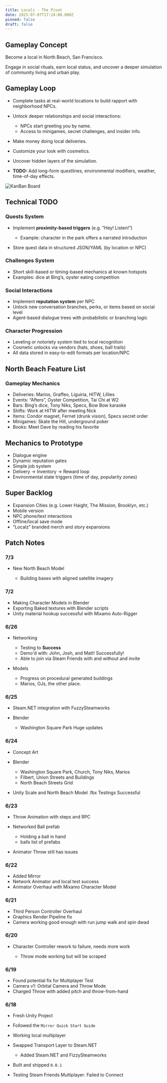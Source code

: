 ```yaml
---
title: Localz - The Pivot
date: 2025-07-07T17:24:00.000Z
pinned: false
draft: false
---
```

## Gameplay Concept

Become a local in North Beach, San Francisco.

Engage in social rituals, earn local status, and uncover a deeper simulation of community living and urban play.

## Gameplay Loop

* Complete tasks at real-world locations to build rapport with neighborhood NPCs.
* Unlock deeper relationships and social interactions:

  * NPCs start greeting you by name.
  * Access to minigames, secret challenges, and insider info.
* Make money doing local deliveries.
* Customize your look with cosmetics.
* Uncover hidden layers of the simulation.
* **TODO:** Add long-form questlines, environmental modifiers, weather, time-of-day effects.

![](/uploads/tasks.png "KanBan Board")

## Technical TODO

### Quests System

* Implement **proximity-based triggers** (e.g. “Hey! Listen!”)

  * Example: character in the park offers a narrated introduction
* Store quest data in structured JSON/YAML (by location or NPC)

### Challenges System

* Short skill-based or timing-based mechanics at known hotspots
* Examples: dice at Bing’s, oyster eating competition

### Social Interactions

* Implement **reputation system** per NPC
* Unlock new conversation branches, perks, or items based on social level
* Agent-based dialogue trees with probabilistic or branching logic

### Character Progression

* Leveling or notoriety system tied to local recognition
* Cosmetic unlocks via vendors (hats, shoes, ball trails)
* All data stored in easy-to-edit formats per location/NPC

## North Beach Feature List

### Gameplay Mechanics

* Deliveries: Marios, Graffeo, Liguiria, HITW, Lillies
* Events: “Afters”, Oyster Competition, Tai Chi at W2
* Bars: Bing’s dice, Tony Niks, Specs, Bow Bow karaoke
* Shifts: Work at HITW after meeting Nick
* Items: Condor magnet, Fernet (drunk vision), Specs secret order
* Minigames: Skate the Hill, underground poker
* Books: Meet Dave by reading his favorite

## Mechanics to Prototype

* Dialogue engine
* Dynamic reputation gates
* Simple job system
* Delivery → Inventory → Reward loop
* Environmental state triggers (time of day, popularity zones)

## Super Backlog

* Expansion Cities (e.g. Lower Haight, The Mission, Brooklyn, etc.)
* Mobile version
* NPC phone/text interactions
* Offline/local save mode
* “Localz” branded merch and story expansions

## Patch Notes

### 7/3

* New North Beach Model

  * Building bases with aligned satellite imagery

### 7/2

* Making Character Models in Blender
* Exporting Baked textures with Blender scripts
* Unity material hookup successful with Mixamo Auto-Rigger

### 6/26

* Networking

  * Testing to **Success**
  * Demo'd with: John, Josh, and Matt! Successfully!
  * Able to join via Steam Friends with and without and invite
* Models

  * Progress on procedural generated buildings
  * Marios, OJs, the other place.

### 6/25

* Steam.NET integration with FuzzySteamworks
* Blender

  * Washington Square Park Huge updates

### 6/24

* Concept Art
* Blender

  * Washington Square Park, Church, Tony Niks, Marios
  * Filbert, Union Streets and Buildings
  * North Beach Streets Grid
* Unity Scale and North Beach Model .fbx Testings Successful

### 6/23

* Throw Animation with steps and RPC 
* Networked Ball prefab

  * Holding a ball in hand
  * balls list of prefabs
* Animator Throw still has issues

### 6/22

* Added Mirror
* Network Animator and local test success
* Animator Overhaul with Mixamo Character Model

### 6/21

* Third Person Controller Overhaul
* Graphics Render Pipeline fix
* Camera working good enough with run jump walk and spin
  dwad

### 6/20

* Character Controller rework to failure, needs more work

  * Throw mode working but will be scraped 

### 6/19

* Found potential fix for Multiplayer Test
* Camera v1: Orbital Camera and Throw Mode
* Charged Throw with added pitch and throw-from-hand

### 6/18

* Fresh Unity Project
* Followed the `Mirror Quick Start Guide`
* Working local multiplayer
* Swapped Transport Layer to Steam.NET

  * Added Steam.NET and FizzySteamworks
* Built and shipped `0.0.1`
* Testing Steam Friends Multiplayer: Failed to Connect
